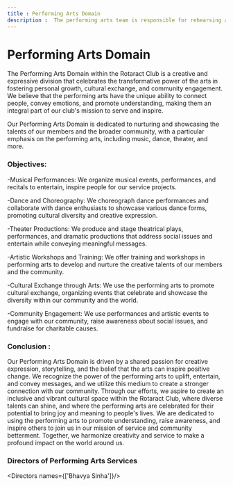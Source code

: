 ```yaml
---
title : Performing Arts Domain
description :  The performing arts team is responsible for rehearsing and delivering performances, including acting, dancing, or singing, in accordance with the artistic vision and direction of the Club. 
---
```


# Performing Arts Domain

The Performing Arts Domain within the Rotaract Club is a creative and expressive division that celebrates the transformative power of the arts in fostering personal growth, cultural exchange, and community engagement. We believe that the performing arts have the unique ability to connect people, convey emotions, and promote understanding, making them an integral part of our club's mission to serve and inspire.

Our Performing Arts Domain is dedicated to nurturing and showcasing the talents of our members and the broader community, with a particular emphasis on the performing arts, including music, dance, theater, and more.

### Objectives:
-Musical Performances: We organize musical events, performances, and recitals to entertain, inspire people for our service projects.

-Dance and Choreography:  We choreograph dance performances and collaborate with dance enthusiasts to showcase various dance forms, promoting cultural diversity and creative expression.

-Theater Productions: We produce and stage theatrical plays, performances, and dramatic productions that address social issues and entertain while conveying meaningful messages.

-Artistic Workshops and Training: We offer training and workshops in performing arts to develop and nurture the creative talents of our members and the community.

-Cultural Exchange through Arts: We use the performing arts to promote cultural exchange, organizing events that celebrate and showcase the diversity within our community and the world.

-Community Engagement: We use performances and artistic events to engage with our community, raise awareness about social issues, and fundraise for charitable causes.

### Conclusion :
Our Performing Arts Domain is driven by a shared passion for creative expression, storytelling, and the belief that the arts can inspire positive change. We recognize the power of the performing arts to uplift, entertain, and convey messages, and we utilize this medium to create a stronger connection with our community. Through our efforts, we aspire to create an inclusive and vibrant cultural space within the Rotaract Club, where diverse talents can shine, and where the performing arts are celebrated for their potential to bring joy and meaning to people's lives. We are dedicated to using the performing arts to promote understanding, raise awareness, and inspire others to join us in our mission of service and community betterment. Together, we harmonize creativity and service to make a profound impact on the world around us.

### Directors of Performing Arts Services
<Directors names={['Bhavya Sinha']}/>